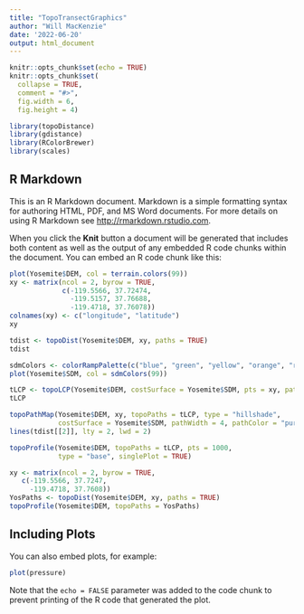 ```yaml
---
title: "TopoTransectGraphics"
author: "Will MacKenzie"
date: '2022-06-20'
output: html_document
---
```


```r
knitr::opts_chunk$set(echo = TRUE)
knitr::opts_chunk$set(
  collapse = TRUE,
  comment = "#>",
  fig.width = 6,
  fig.height = 4)

library(topoDistance)
library(gdistance)
library(RColorBrewer)
library(scales)
```

## R Markdown

This is an R Markdown document. Markdown is a simple formatting syntax for authoring HTML, PDF, and MS Word documents. For more details on using R Markdown see <http://rmarkdown.rstudio.com>.

When you click the **Knit** button a document will be generated that includes both content as well as the output of any embedded R code chunks within the document. You can embed an R code chunk like this:

```r
plot(Yosemite$DEM, col = terrain.colors(99))
xy <- matrix(ncol = 2, byrow = TRUE,
             c(-119.5566, 37.72474,
               -119.5157, 37.76688,
               -119.4718, 37.76078))
colnames(xy) <- c("longitude", "latitude")
xy

tdist <- topoDist(Yosemite$DEM, xy, paths = TRUE)
tdist

sdmColors <- colorRampPalette(c("blue", "green", "yellow", "orange", "red"), space = "rgb", interpolate = "linear")
plot(Yosemite$SDM, col = sdmColors(99))

tLCP <- topoLCP(Yosemite$DEM, costSurface = Yosemite$SDM, pts = xy, paths = TRUE)
tLCP

topoPathMap(Yosemite$DEM, xy, topoPaths = tLCP, type = "hillshade",
            costSurface = Yosemite$SDM, pathWidth = 4, pathColor = "purple")
lines(tdist[[2]], lty = 2, lwd = 2)

topoProfile(Yosemite$DEM, topoPaths = tLCP, pts = 1000, 
            type = "base", singlePlot = TRUE)

xy <- matrix(ncol = 2, byrow = TRUE,
   c(-119.5566, 37.7247,
     -119.4718, 37.7608))
YosPaths <- topoDist(Yosemite$DEM, xy, paths = TRUE)
topoProfile(Yosemite$DEM, topoPaths = YosPaths)
```

## Including Plots

You can also embed plots, for example:

```r
plot(pressure)
```

Note that the `echo = FALSE` parameter was added to the code chunk to prevent printing of the R code that generated the plot.
